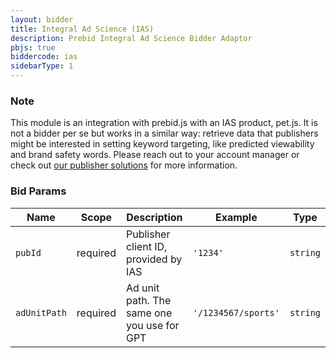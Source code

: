 ```yaml
---
layout: bidder
title: Integral Ad Science (IAS)
description: Prebid Integral Ad Science Bidder Adaptor
pbjs: true
biddercode: ias
sidebarType: 1
---
```


### Note

This module is an integration with prebid.js with an IAS product, pet.js. It is not a bidder per se but works in a similar way: retrieve data that publishers might be interested in setting keyword targeting, like predicted viewability and brand safety words. Please reach out to your account manager or check out [our publisher solutions](https://integralads.com/who-we-help/publishers/) for more
information.

### Bid Params


| Name         | Scope    | Description                                | Example             | Type     |
|--------------|----------|--------------------------------------------|---------------------|----------|
| `pubId`      | required | Publisher client ID, provided by IAS       | `'1234'`            | `string` |
| `adUnitPath` | required | Ad unit path. The same one you use for GPT | `'/1234567/sports'` | `string` |
